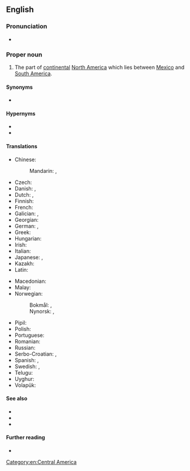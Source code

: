 ==English==

===Pronunciation===
{{rfp|en}}
* {{audio|en|LL-Q1860 (eng)-Vealhurl-Central America.wav ‎|Audio (UK)}}

===Proper noun===
{{en-proper noun|head=[[central|Central]] [[America]]}}

# {{senseid|en|Q27611}}The part of [[continental]] [[North America]] which lies between [[Mexico]] and [[South America]].

====Synonyms====
* {{l|en|Mesoamerica}}

====Hypernyms====
* {{l|en|Middle America}}
* {{l|en|North America}}

====Translations====
{{trans-top|id=Q27611|part of North America}}
* Chinese:
*: Mandarin: {{t+|cmn|中美洲|tr=[[Zhōngměizhōu]]|sc=Hani}}, {{qualifier|abbreviation}} {{t+|cmn|中美|tr=[[Zhōngměi]]|sc=Hani}}
* Czech: {{t+|cs|Střední Amerika|f}}
* Danish: {{t|da|Centralamerika}}, {{t+|da|Mellemamerika}}
* Dutch: {{t+|nl|Midden-Amerika}}, {{t+|nl|Centraal-Amerika}}
* Finnish: {{t+|fi|Keski-Amerikka}}
* French: {{t+|fr|Amérique centrale|f}}
* Galician: {{t+|gl|América Central}}, {{t+|gl|Centroamérica}}
* Georgian: {{t|ka|ცენტრალური ამერიკა}}
* German: {{t+|de|Mittelamerika|n}}, {{t+|de|Zentralamerika|n}}
* Greek: {{t+|el|Κεντρική Αμερική|f}}
* Hungarian: {{t+|hu|Közép-Amerika}}
* Irish: {{t|ga|Meiriceá Láir|m}}
* Italian: {{t|it|America centrale|f}}
* Japanese: {{t+|ja|中央アメリカ|tr=ちゅうおうアメリカ, Chūō Amerika|sc=Jpan}}, {{t+|ja|中米|tr=ちゅうべい, Chūbei|sc=Jpan}}
* Kazakh: {{t|kk|Орталық Америка}}
* Latin: {{t|la|America Centralis}}
{{trans-mid}}
* Macedonian: {{t|mk|Средна Америка|f}}
* Malay: {{t|ms|Amerika Tengah}}
* Norwegian:
*: Bokmål: {{t|nb|Mellom-Amerika}}, {{t|nb|Sentral-Amerika}}
*: Nynorsk: {{t|nn|Mellom-Amerika}}, {{t|nn|Sentral-Amerika}}
* Pipil: {{t|ppl|Shiktal}}
* Polish: {{t|pl|Ameryka Centralna|f}}
* Portuguese: {{t+|pt|América Central|f}}
* Romanian: {{t|ro|America Centrală|f}}
* Russian: {{t+|ru|Центра́льная Аме́рика|f}}
* Serbo-Croatian: {{t|sh|Središnja Amerika}}, {{t+|sh|Srednja Amerika}}
* Spanish: {{t+|es|América Central}}, {{t+|es|Centroamérica}}
* Swedish: {{t+|sv|Centralamerika|n}}, {{t|sv|Mellanamerika}}
* Telugu: {{t|te|మధ్య అమెరికా}}
* Uyghur: {{t|ug|ئوتتۇرا ئامېرىكا}}
* Volapük: {{t+|vo|Zänoda-Merop}}
{{trans-bottom}}

====See also====
* {{list:continents/en}}
* {{list:countries of Central America/en}}{{topics|en|Countries in Central America}}
* {{l|en|Latin America}}

====Further reading====
* {{pedialite}}

[[Category:en:Central America]]